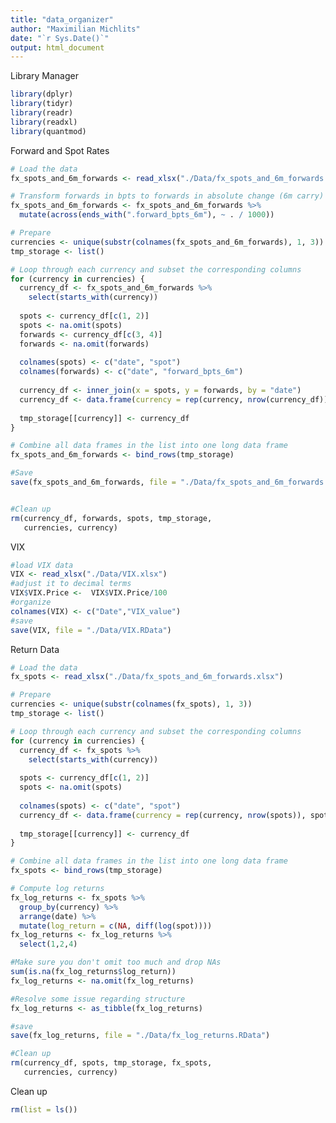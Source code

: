 ```yaml
---
title: "data_organizer"
author: "Maximilian Michlits"
date: "`r Sys.Date()`"
output: html_document
---
```



Library Manager
```r
library(dplyr)
library(tidyr)
library(readr)
library(readxl)
library(quantmod)
```


Forward and Spot Rates
```r
# Load the data
fx_spots_and_6m_forwards <- read_xlsx("./Data/fx_spots_and_6m_forwards.xlsx")

# Transform forwards in bpts to forwards in absolute change (6m carry)
fx_spots_and_6m_forwards <- fx_spots_and_6m_forwards %>%
  mutate(across(ends_with(".forward_bpts_6m"), ~ . / 1000))

# Prepare
currencies <- unique(substr(colnames(fx_spots_and_6m_forwards), 1, 3))
tmp_storage <- list()

# Loop through each currency and subset the corresponding columns
for (currency in currencies) {
  currency_df <- fx_spots_and_6m_forwards %>%
    select(starts_with(currency))
  
  spots <- currency_df[c(1, 2)]
  spots <- na.omit(spots)
  forwards <- currency_df[c(3, 4)]
  forwards <- na.omit(forwards)
  
  colnames(spots) <- c("date", "spot")
  colnames(forwards) <- c("date", "forward_bpts_6m")
  
  currency_df <- inner_join(x = spots, y = forwards, by = "date")
  currency_df <- data.frame(currency = rep(currency, nrow(currency_df)), currency_df)
  
  tmp_storage[[currency]] <- currency_df
}

# Combine all data frames in the list into one long data frame
fx_spots_and_6m_forwards <- bind_rows(tmp_storage)

#Save
save(fx_spots_and_6m_forwards, file = "./Data/fx_spots_and_6m_forwards.RData")


#Clean up
rm(currency_df, forwards, spots, tmp_storage,
   currencies, currency)
```

VIX
```r
#load VIX data
VIX <- read_xlsx("./Data/VIX.xlsx")
#adjust it to decimal terms
VIX$VIX.Price <-  VIX$VIX.Price/100
#organize
colnames(VIX) <- c("Date","VIX_value")
#save
save(VIX, file = "./Data/VIX.RData")
```

Return Data
```r
# Load the data
fx_spots <- read_xlsx("./Data/fx_spots_and_6m_forwards.xlsx")

# Prepare
currencies <- unique(substr(colnames(fx_spots), 1, 3))
tmp_storage <- list()

# Loop through each currency and subset the corresponding columns
for (currency in currencies) {
  currency_df <- fx_spots %>%
    select(starts_with(currency))
  
  spots <- currency_df[c(1, 2)]
  spots <- na.omit(spots)
  
  colnames(spots) <- c("date", "spot")
  currency_df <- data.frame(currency = rep(currency, nrow(spots)), spots)
  
  tmp_storage[[currency]] <- currency_df
}

# Combine all data frames in the list into one long data frame
fx_spots <- bind_rows(tmp_storage)

# Compute log returns
fx_log_returns <- fx_spots %>%
  group_by(currency) %>%
  arrange(date) %>%
  mutate(log_return = c(NA, diff(log(spot))))
fx_log_returns <- fx_log_returns %>%
  select(1,2,4)

#Make sure you don't omit too much and drop NAs
sum(is.na(fx_log_returns$log_return))
fx_log_returns <- na.omit(fx_log_returns)

#Resolve some issue regarding structure
fx_log_returns <- as_tibble(fx_log_returns)

#save
save(fx_log_returns, file = "./Data/fx_log_returns.RData")

#Clean up
rm(currency_df, spots, tmp_storage, fx_spots,
   currencies, currency)
```

Clean up
```r
rm(list = ls())
```